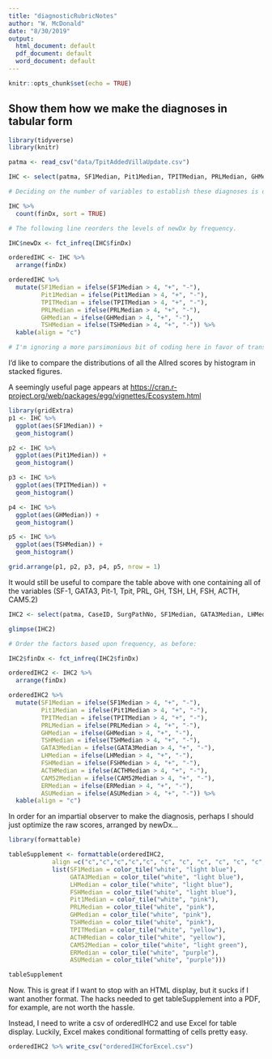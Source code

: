 ```yaml
---
title: "diagnosticRubricNotes"
author: "W. McDonald"
date: "8/30/2019"
output:
  html_document: default
  pdf_document: default
  word_document: default
---
```


```r
knitr::opts_chunk$set(echo = TRUE)
```
## Show them how we make the diagnoses in tabular form

```r
library(tidyverse)
library(knitr)

patma <- read_csv("data/TpitAddedVillaUpdate.csv")

IHC <- select(patma, SF1Median, Pit1Median, TPITMedian, PRLMedian, GHMedian, TSHMedian, finDx)

# Deciding on the number of variables to establish these diagnoses is of interest. If ACTH, LH, FSH are not helpful, they should be left out. Start with the basic set (including Pit-1 family member IHC) and see whether these will accurately distinguish groups. If not, add in IHC until they do. 

IHC %>% 
  count(finDx, sort = TRUE) 

# The following line reorders the levels of newDx by frequency.

IHC$newDx <- fct_infreq(IHC$finDx)

orderedIHC <- IHC %>% 
  arrange(finDx)

orderedIHC %>% 
  mutate(SF1Median = ifelse(SF1Median > 4, "+", "-"),
         Pit1Median = ifelse(Pit1Median > 4, "+", "-"),
         TPITMedian = ifelse(TPITMedian > 4, "+", "-"),
         PRLMedian = ifelse(PRLMedian > 4, "+", "-"),
         GHMedian = ifelse(GHMedian > 4, "+", "-"),
         TSHMedian = ifelse(TSHMedian > 4, "+", "-")) %>% 
  kable(align = "c")

# I'm ignoring a more parsimonious bit of coding here in favor of transparency. Apologies. I should figure out a more elegant way to do this. 
```

I'd like to compare the distributions of all the Allred scores by histogram in stacked figures. 

A seemingly useful page appears at 
<https://cran.r-project.org/web/packages/egg/vignettes/Ecosystem.html>

```r
library(gridExtra)
p1 <- IHC %>% 
  ggplot(aes(SF1Median)) + 
  geom_histogram()

p2 <- IHC %>% 
  ggplot(aes(Pit1Median)) + 
  geom_histogram()

p3 <- IHC %>% 
  ggplot(aes(TPITMedian)) +
  geom_histogram()

p4 <- IHC %>% 
  ggplot(aes(GHMedian)) +
  geom_histogram()

p5 <- IHC %>% 
  ggplot(aes(TSHMedian)) +
  geom_histogram()

grid.arrange(p1, p2, p3, p4, p5, nrow = 1)
```

It would still be useful to compare the table above with one containing all of the variables (SF-1, GATA3, Pit-1, Tpit, PRL, GH, TSH, LH, FSH, ACTH, CAM5.2)

```r
IHC2 <- select(patma, CaseID, SurgPathNo, SF1Median, GATA3Median, LHMedian, FSHMedian, Pit1Median, PRLMedian, GHMedian, TSHMedian, TPITMedian, ACTHMedian, CAM52Median, ERMedian, ASUMedian, finDx)

glimpse(IHC2)

# Order the factors based upon frequency, as before:

IHC2$finDx <- fct_infreq(IHC2$finDx)

orderedIHC2 <- IHC2 %>% 
  arrange(finDx)

orderedIHC2 %>% 
  mutate(SF1Median = ifelse(SF1Median > 4, "+", "-"),
         Pit1Median = ifelse(Pit1Median > 4, "+", "-"),
         TPITMedian = ifelse(TPITMedian > 4, "+", "-"),
         PRLMedian = ifelse(PRLMedian > 4, "+", "-"),
         GHMedian = ifelse(GHMedian > 4, "+", "-"),
         TSHMedian = ifelse(TSHMedian > 4, "+", "-"),
         GATA3Median = ifelse(GATA3Median > 4, "+", "-"),
         LHMedian = ifelse(LHMedian > 4, "+", "-"),
         FSHMedian = ifelse(FSHMedian > 4, "+", "-"),
         ACTHMedian = ifelse(ACTHMedian > 4, "+", "-"),
         CAM52Median = ifelse(CAM52Median > 4, "+", "-"),
         ERMedian = ifelse(ERMedian > 4, "+", "-"),
         ASUMedian = ifelse(ASUMedian > 4, "+", "-")) %>% 
  kable(align = "c")

```

In order for an impartial observer to make the diagnosis, perhaps I should just optimize the raw scores, arranged by newDx...

```r
library(formattable)

tableSupplement <- formattable(orderedIHC2,
            align =c("c","c","c","c","c", "c", "c", "c", "c", "c", "c", "c", "c", "r"), 
            list(SF1Median = color_tile("white", "light blue"),
                 GATA3Median = color_tile("white", "light blue"), 
                 LHMedian = color_tile("white", "light blue"),
                 FSHMedian = color_tile("white", "light blue"),
                 Pit1Median = color_tile("white", "pink"),
                 PRLMedian = color_tile("white", "pink"),
                 GHMedian = color_tile("white", "pink"),
                 TSHMedian = color_tile("white", "pink"),
                 TPITMedian = color_tile("white", "yellow"),
                 ACTHMedian = color_tile("white", "yellow"),
                 CAM52Median = color_tile("white", "light green"),
                 ERMedian = color_tile("white", "purple"),
                 ASUMedian = color_tile("white", "purple")))

tableSupplement
```

Now. This is great if I want to stop with an HTML display, but it sucks if I want another format. The hacks needed to get tableSupplement into a PDF, for example, are not worth the hassle. 

Instead, I need to write a csv of orderedIHC2 and use Excel for table display. Luckily, Excel makes conditional formatting of cells pretty easy.

```r
orderedIHC2 %>% write_csv("orderedIHCforExcel.csv")
```

